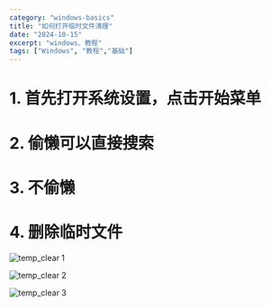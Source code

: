 ```yaml
---
category: "windows-basics"
title: "如何打开临时文件清理"
date: "2024-10-15"
excerpt: "windows、教程"
tags: ["Windows", "教程","基础"]
---
```


# 1. 首先打开系统设置，点击开始菜单





<CenteredImage width="40%" src="https://cdn.jsdelivr.net/gh/yy0691/img-bed@main/WINDOWS_USE/temp_clear.png" />

# 2. 偷懒可以直接搜索

<CenteredImage src="https://cdn.jsdelivr.net/gh/yy0691/img-bed@main/WINDOWS_USE/temp_clear%201.png" />

# 3. 不偷懒

<CenteredImage src="https://cdn.jsdelivr.net/gh/yy0691/img-bed@main/WINDOWS_USE/temp_clear%202.png" />

<CenteredImage src="https://cdn.jsdelivr.net/gh/yy0691/img-bed@main/WINDOWS_USE/temp_clear%203.png" />



# 4. 删除临时文件

<CenteredImage src="https://cdn.jsdelivr.net/gh/yy0691/img-bed@main/WINDOWS_USE/temp_clear%204.png" />

<CenteredImage width="50%" src="https://cdn.jsdelivr.net/gh/yy0691/img-bed@main/WINDOWS_USE/temp_clear%205.png" />

![temp_clear 1]()

![temp_clear 2](F:/Blog2025/creative-thought-haven/src/content/WINDOWS_USE_Sub/%E5%A6%82%E4%BD%95%E6%89%93%E5%BC%80%E4%B8%B4%E6%97%B6%E6%96%87%E4%BB%B6%E6%B8%85%E7%90%86/temp_clear%202.png)

![temp_clear 3](F:/Blog2025/creative-thought-haven/src/content/WINDOWS_USE_Sub/%E5%A6%82%E4%BD%95%E6%89%93%E5%BC%80%E4%B8%B4%E6%97%B6%E6%96%87%E4%BB%B6%E6%B8%85%E7%90%86/temp_clear%203.png)

